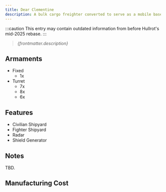 ```yaml
---
title: Dear Clementine
description: A bulk cargo freighter converted to serve as a mobile base of operations for Communard forces in Taypan. Most civilian components have been stripped in favor of a long-range accelerator cannon and fighter bays.
---
```


:::caution
This entry may contain outdated information from before Hullrot's mid-2025 rebase.
:::

> *{frontmatter.description}*


## Armaments

* Fixed
  * 1x <ShipWeapon weaponID="AcceleratorCannon" />
* Turret
  * 7x <ShipWeapon weaponID="WeaponTurretPDT" />
  * 8x <ShipWeapon weaponID="WeaponTurretMortar" />
  * 6x <ShipWeapon weaponID="WeaponTurretNeedler" />


## Features

* Civilian Shipyard
* Fighter Shipyard
* Radar
* Shield Generator


## Notes

TBD.


## Manufacturing Cost

<ShipManufacturingCost shipName="Clementine" />